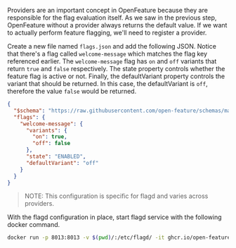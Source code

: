 Providers are an important concept in OpenFeature because they are responsible for the flag evaluation itself.
As we saw in the previous step, OpenFeature without a provider always returns the default value. If we want to actually perform feature
flagging, we'll need to register a provider.

Create a new file named `flags.json` and add the following JSON. Notice that there's a flag called `welcome-message` which matches the flag
key referenced earlier. The `welcome-message` flag has `on` and `off` variants that return `true` and `false` respectively.
The state property controls whether the feature flag is active or not. Finally, the defaultVariant property controls the variant that should be returned.
In this case, the defaultVariant is `off`, therefore the value `false` would be returned.

```json
{
  "$schema": "https://raw.githubusercontent.com/open-feature/schemas/main/json/flagd-definitions.json",
  "flags": {
    "welcome-message": {
      "variants": {
        "on": true,
        "off": false
      },
      "state": "ENABLED",
      "defaultVariant": "off"
    }
  }
}
```

> NOTE: This configuration is specific for flagd and varies across providers.

With the flagd configuration in place, start flagd service with the following docker command.

```sh
docker run -p 8013:8013 -v $(pwd)/:/etc/flagd/ -it ghcr.io/open-feature/flagd:latest start --uri file:/etc/flagd/flags.json
```
